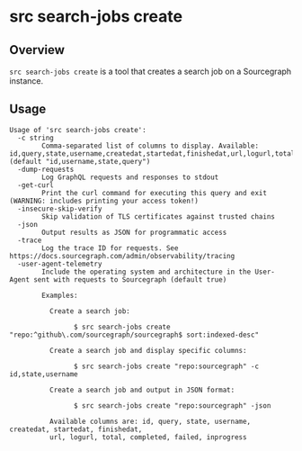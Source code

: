 # src search-jobs create

## Overview

`src search-jobs create` is a tool that creates a search job on a Sourcegraph instance.

## Usage

```
Usage of 'src search-jobs create':
  -c string
        Comma-separated list of columns to display. Available: id,query,state,username,createdat,startedat,finishedat,url,logurl,total,completed,failed,inprogress (default "id,username,state,query")
  -dump-requests
        Log GraphQL requests and responses to stdout
  -get-curl
        Print the curl command for executing this query and exit (WARNING: includes printing your access token!)
  -insecure-skip-verify
        Skip validation of TLS certificates against trusted chains
  -json
        Output results as JSON for programmatic access
  -trace
        Log the trace ID for requests. See https://docs.sourcegraph.com/admin/observability/tracing
  -user-agent-telemetry
        Include the operating system and architecture in the User-Agent sent with requests to Sourcegraph (default true)

        Examples:

          Create a search job:

                $ src search-jobs create "repo:^github\.com/sourcegraph/sourcegraph$ sort:indexed-desc"

          Create a search job and display specific columns:

                $ src search-jobs create "repo:sourcegraph" -c id,state,username

          Create a search job and output in JSON format:

                $ src search-jobs create "repo:sourcegraph" -json

          Available columns are: id, query, state, username, createdat, startedat, finishedat,
          url, logurl, total, completed, failed, inprogress
```
